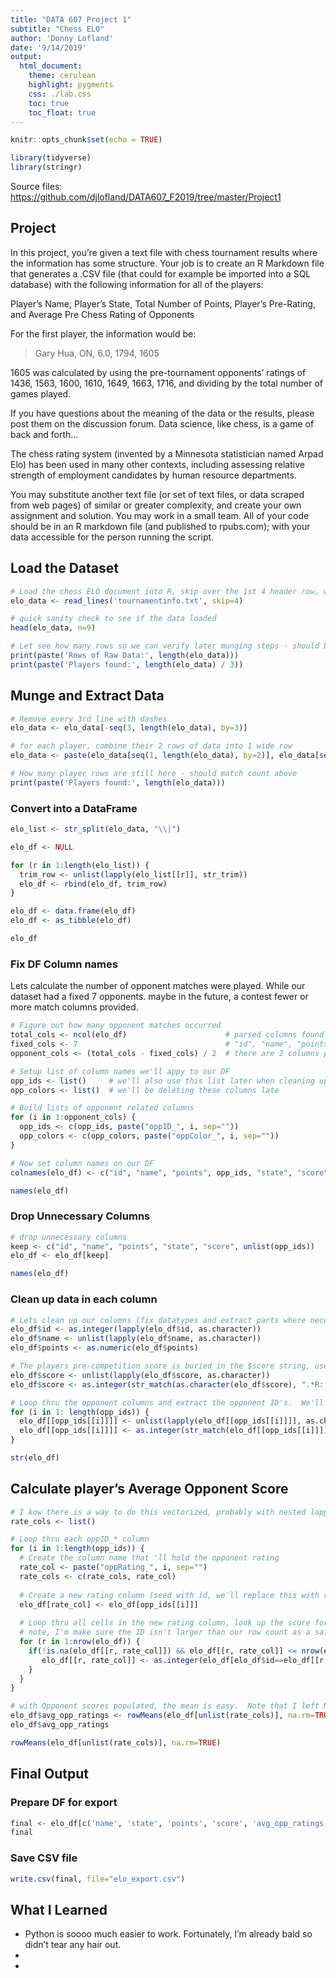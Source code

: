 ```yaml
---
title: "DATA 607 Project 1"
subtitle: "Chess ELO"
author: 'Donny Lofland'
date: '9/14/2019'
output:
  html_document:
    theme: cerulean
    highlight: pygments
    css: ./lab.css
    toc: true
    toc_float: true
---
```


```r
knitr::opts_chunk$set(echo = TRUE)
```

```r
library(tidyverse)
library(stringr)
```

Source files: [https://github.com/djlofland/DATA607_F2019/tree/master/Project1](https://github.com/djlofland/DATA607_F2019/tree/master/Project1)

## Project

In this project, you’re given a text file with chess tournament results where the information has some structure. Your
job is to create an R Markdown file that generates a .CSV file (that could for example be imported into a SQL database)
with the following information for all of the players:

Player’s Name, Player’s State, Total Number of Points, Player’s Pre-Rating, and Average Pre Chess Rating of Opponents

For the first player, the information would be:

> Gary Hua, ON, 6.0, 1794, 1605

1605 was calculated by using the pre-tournament opponents’ ratings of 1436, 1563, 1600, 1610, 1649, 1663, 1716, and
dividing by the total number of games played.

If you have questions about the meaning of the data or the results, please post them on the discussion forum. Data
science, like chess, is a game of back and forth…

The chess rating system (invented by a Minnesota statistician named Arpad Elo) has been used in many other contexts,
including assessing relative strength of employment candidates by human resource departments.

You may substitute another text file (or set of text files, or data scraped from web pages) of similar or greater
complexity, and create your own assignment and solution. You may work in a small team. All of your code should be in
an R markdown file (and published to rpubs.com); with your data accessible for the person running the script.

## Load the Dataset

```r

# Load the chess ELO document into R, skip over the 1st 4 header row, we won't need those
elo_data <- read_lines('tournamentinfo.txt', skip=4)

# quick sanity check to see if the data loaded
head(elo_data, n=9)

# Let see how many rows so we can verify later munging steps - should be 3 rows per player
print(paste('Rows of Raw Data:', length(elo_data)))
print(paste('Players found:', length(elo_data) / 3))
```

## Munge and Extract Data

```r
# Remove every 3rd line with dashes
elo_data <- elo_data[-seq(3, length(elo_data), by=3)]

# for each player, combine their 2 rows of data into 1 wide row
elo_data <- paste(elo_data[seq(1, length(elo_data), by=2)], elo_data[seq(2, length(elo_data), by=2)], sep="")

# How many player rows are still here - should match count above
print(paste('Players found:', length(elo_data)))
```

### Convert into a DataFrame

```r
elo_list <- str_split(elo_data, "\\|")

elo_df <- NULL

for (r in 1:length(elo_list)) {
  trim_row <- unlist(lapply(elo_list[[r]], str_trim))
  elo_df <- rbind(elo_df, trim_row)
}

elo_df <- data.frame(elo_df)
elo_df <- as_tibble(elo_df)

elo_df
```

### Fix DF Column names

Lets calculate the number of opponent matches were played.  While our dataset had a fixed 7 opponents. maybe in the future, a contest fewer or more match columns provided.

```r
# Figure out how many opponent matches occurred
total_cols <- ncol(elo_df)                      # parsed columns found
fixed_cols <- 7                                 # "id", "name", "points", "state", "score", "num", "tail" 
opponent_cols <- (total_cols - fixed_cols) / 2  # there are 2 columns per opponent

# Setup list of column names we'll appy to our DF
opp_ids <- list()     # we'll also use this list later when cleaning up columns
opp_colors <- list()  # we'll be deleting these columns late

# Build lists of opponent related columns
for (i in 1:opponent_cols) {
  opp_ids <- c(opp_ids, paste("oppID_", i, sep=""))
  opp_colors <- c(opp_colors, paste("oppColor_", i, sep=""))
}

# Now set column names on our DF
colnames(elo_df) <- c("id", "name", "points", opp_ids, "state", "score", "num", opp_colors, "trail")

names(elo_df)
```

### Drop Unnecessary Columns

```r
# drop unnecessary columns
keep <- c("id", "name", "points", "state", "score", unlist(opp_ids))
elo_df <- elo_df[keep] 

names(elo_df)
```

### Clean up data in each column

```r
# Lets clean up our columns (fix datatypes and extract parts where necessary)
elo_df$id <- as.integer(lapply(elo_df$id, as.character))
elo_df$name <- unlist(lapply(elo_df$name, as.character))
elo_df$points <- as.numeric(elo_df$points)

# The players pre-competition score is buried in the $score string, use regex to pull out
elo_df$score <- unlist(lapply(elo_df$score, as.character))
elo_df$score <- as.integer(str_match(as.character(elo_df$score), ".*R: *(\\d+).*")[,2])

# Loop thru the opponent columns and extract the opponent ID's.  We'll need those to look up and average opponent scores later
for (i in 1: length(opp_ids)) {
  elo_df[[opp_ids[[i]]]] <- unlist(lapply(elo_df[[opp_ids[[i]]]], as.character))
  elo_df[[opp_ids[[i]]]] <- as.integer(str_match(elo_df[[opp_ids[[i]]]], ".+ (\\d+)$")[,2])
}

str(elo_df)
```

## Calculate player's Average Opponent Score

```r
# I kow there is a way to do this vectorized, probably with nested lappy(), but after many hours of head banging, I decided loops were good enough for this dataset.
rate_cols <- list()

# Loop thru each oppID_* column
for (i in 1:length(opp_ids)) {
  # Create the column name that 'll hold the opponent rating
  rate_col <- paste("oppRating_", i, sep="")
  rate_cols <- c(rate_cols, rate_col)
  
  # Create a new rating column (seed with id, we'll replace this with rating in the next step)
  elo_df[rate_col] <- elo_df[opp_ids[[i]]]
  
  # Loop thru all cells in the new rating column, look up the score for the id, then overwrite
  # note, I'm make sure the ID isn't larger than our row count as a safety value
  for (r in 1:nrow(elo_df)) {
    if(!is.na(elo_df[[r, rate_col]]) && elo_df[[r, rate_col]] <= nrow(elo_df)) {
       elo_df[[r, rate_col]] <- as.integer(elo_df[elo_df$id==elo_df[[r, rate_col]], 'score'])
    }
  }
}

# with Opponent scores populated, the mean is easy.  Note that I left NA's in place on purpose so I could do quick mean calcualtion with na.rm=TRUE.
elo_df$avg_opp_ratings <- rowMeans(elo_df[unlist(rate_cols)], na.rm=TRUE)
elo_df$avg_opp_ratings
```

```r
rowMeans(elo_df[unlist(rate_cols)], na.rm=TRUE)

```


## Final Output

### Prepare DF for export

```r
final <- elo_df[c('name', 'state', 'points', 'score', 'avg_opp_ratings')]
final
```

### Save CSV file

```r
write.csv(final, file="elo_export.csv")
```



## What I Learned

- Python is soooo much easier to work.  Fortunately, I'm already bald so didn't tear any hair out. 
-
- 
